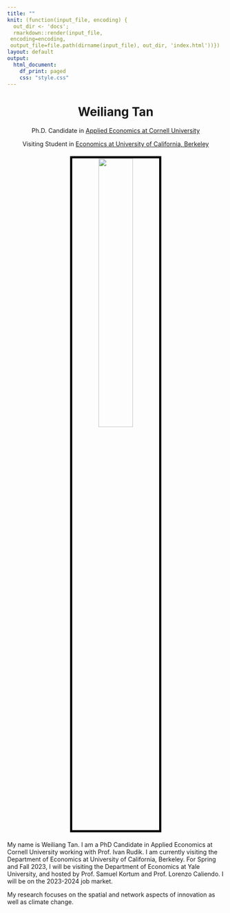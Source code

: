---
title: ""
knit: (function(input_file, encoding) {
  out_dir <- 'docs';
  rmarkdown::render(input_file,
 encoding=encoding,
 output_file=file.path(dirname(input_file), out_dir, 'index.html'))})
layout: default
output:
  html_document:
    df_print: paged
    css: "style.css"
---

<center> <h1>Weiliang Tan</h1> </center>

<center>
Ph.D. Candidate in [Applied Economics at Cornell University](https://dyson.cornell.edu/)

Visiting Student in [Economics at University of California, Berkeley](https://www.econ.berkeley.edu/)
</center>

</div>
<div style="margin-bottom:20px;">
</div>

<center>
<img src="photo_of_me.jpg" style="width:40%;
border:5px solid; border-color:black">
</center>

</div>
<div style="margin-bottom:20px;">
</div>

<left>
My name is Weiliang Tan. I am a PhD Candidate in Applied Economics at Cornell University working with Prof. Ivan Rudik. I am currently visiting the Department of Economics at University of California, Berkeley. For Spring and Fall 2023, I will be visiting the Department of Economics at Yale University, and hosted by Prof. Samuel Kortum and Prof. Lorenzo Caliendo. I will be on the 2023-2024 job market.

My research focuses on the spatial and network aspects of innovation as well as climate change.
   
</center>

</div>
<div style="margin-bottom:20px;">
</div>
